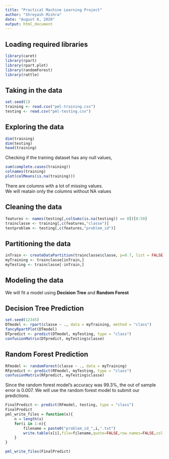 ```yaml
---
title: "Practical Machine Learning Project"
author: "Shreyash Mishra"
date: "August 6, 2020"
output: html_document
---
```



## Loading required libraries
```r
library(caret)
library(rpart)
library(rpart.plot)
library(randomForest)
library(rattle)
```


## Taking in the data
```r
set.seed(1)
training <- read.csv("pml-training.csv")
testing <- read.csv("pml-testing.csv")
```


## Exploring the data
```r
dim(training)
dim(testing)
head(training)
```


Checking if the training dataset has any null values,

```r
sum(complete.cases(training))
colnames(training)
plot(colMeans(is.na(training)))
```

There are columns with a lot of missing values.  
We will reatain only the columns without NA values  


## Cleaning the data
```r
features <- names(testing[,colSums(is.na(testing)) == 0])[8:59]
trainclasse <- training[,c(features,"classe")]
testproblem <- testing[,c(features,"problem_id")]
```


## Partitioning the data
```r
inTrain <- createDataPartition(trainclasse$classe, p=0.7, list = FALSE)
myTraining <- trainclasse[inTrain,]
myTesting <- trainclasse[-inTrain,]
```

## Modeling the data


We will fit a model using **Decision Tree** and **Random Forest**  


## Decision Tree Prediction
```r
set.seed(12345)
DTmodel <- rpart(classe ~ ., data = myTraining, method = "class")
fancyRpartPlot(DTmodel)
DTpredict <- predict(DTmodel, myTesting, type = "class")
confusionMatrix(DTpredict, myTesting$classe)
```


## Random Forest Prediction
```r
RFmodel <- randomForest(classe ~ ., data = myTraining)
RFpredict <- predict(RFmodel, myTesting, type = "class")
confusionMatrix(RFpredict, myTesting$classe)
```


Since the random forest model's accuracy was 99.3%, the out of sample error is 0.007.
We will use the random forest model to submit our predictions.


```r
FinalPredict <- predict(RFmodel, testing, type = "class")
FinalPredict
pml_write_files = function(x){
    n = length(x)
    for(i in 1:n){
        filename = paste0("problem_id_",i,".txt")
        write.table(x[i],file=filename,quote=FALSE,row.names=FALSE,col.names=FALSE)
    }
}

pml_write_files(FinalPredict)
```

